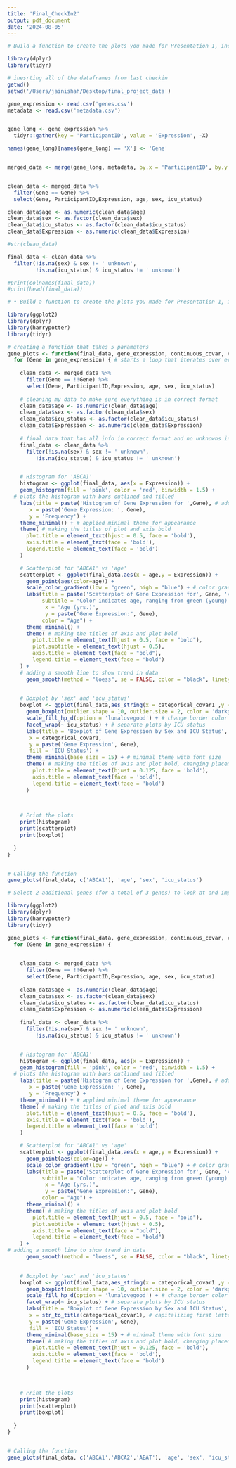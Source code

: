 ```yaml
---
title: 'Final_CheckIn2'
output: pdf_document
date: '2024-08-05'
---
```

```r
# Build a function to create the plots you made for Presentation 1, incorporating feedback you received from your first presentation on improving plot design. Your functions should take the following input: (1) the name of the data frame, (2) a list of 1 or more gene names, (3) 1 continuous covariate, and (4) two categorical covariates (10 pts)
```


```r
library(dplyr)
library(tidyr)

# inesrting all of the dataframes from last checkin 
getwd()
setwd('/Users/jainishah/Desktop/final_project_data')

gene_expression <- read.csv('genes.csv')
metadata <- read.csv('metadata.csv')


gene_long <- gene_expression %>%
  tidyr::gather(key = 'ParticipantID', value = 'Expression', -X)

names(gene_long)[names(gene_long) == 'X'] <- 'Gene'


merged_data <- merge(gene_long, metadata, by.x = 'ParticipantID', by.y = 'participant_id')


clean_data <- merged_data %>%
  filter(Gene == Gene) %>%
  select(Gene, ParticipantID,Expression, age, sex, icu_status)

clean_data$age <- as.numeric(clean_data$age)
clean_data$sex <- as.factor(clean_data$sex)
clean_data$icu_status <- as.factor(clean_data$icu_status)
clean_data$Expression <- as.numeric(clean_data$Expression)

#str(clean_data)

final_data <- clean_data %>%
  filter(!is.na(sex) & sex != ' unknown',
         !is.na(icu_status) & icu_status != ' unknown')

#print(colnames(final_data))
#print(head(final_data))
```


```r
# •	Build a function to create the plots you made for Presentation 1, incorporating feedback you received from your first presentation on improving plot design. Your functions should take the following input: (1) the name of the data frame, (2) a list of 1 or more gene names, (3) 1 continuous covariate, and (4) two categorical covariates (10 pts)

library(ggplot2)
library(dplyr)
library(harrypotter)
library(tidyr)

# creating a function that takes 5 parameters 
gene_plots <- function(final_data, gene_expression, continuous_covar, categorical_covar1, categorical_covar2) {
  for (Gene in gene_expression) { # starts a loop that iterates over every gene in the 'gene_expression' vector to generate the following plots 
    
    clean_data <- merged_data %>%
      filter(Gene == !!Gene) %>%
      select(Gene, ParticipantID,Expression, age, sex, icu_status)
    
    # cleaning my data to make sure everything is in correct format 
    clean_data$age <- as.numeric(clean_data$age)
    clean_data$sex <- as.factor(clean_data$sex)
    clean_data$icu_status <- as.factor(clean_data$icu_status)
    clean_data$Expression <- as.numeric(clean_data$Expression)
    
    # final data that has all info in correct format and no unknowns included
    final_data <- clean_data %>%
      filter(!is.na(sex) & sex != ' unknown',
         !is.na(icu_status) & icu_status != ' unknown')


    # Histogram for 'ABCA1'
    histogram <- ggplot(final_data, aes(x = Expression)) + 
    geom_histogram(fill = 'pink', color = 'red', binwidth = 1.5) +
  # plots the histogram with bars outlined and filled
    labs(title = paste('Histogram of Gene Expression for ',Gene), # adds title and axis labels
       x = paste('Gene Expression: ', Gene),
       y = 'Frequency') + 
    theme_minimal() + # applied minimal theme for appearance 
    theme( # making the titles of plot and axis bold
      plot.title = element_text(hjust = 0.5, face = 'bold'),
      axis.title = element_text(face = 'bold'),
      legend.title = element_text(face = 'bold')
    )

    # Scatterplot for 'ABCA1' vs 'age'
    scatterplot <- ggplot(final_data,aes(x = age,y = Expression)) + 
      geom_point(aes(color=age)) + 
      scale_color_gradient(low = "green", high = "blue") + # color gradient for age 
      labs(title = paste('Scatterplot of Gene Expression for', Gene, 'vs. Age (yrs.)'), # title for plot and axis 
           subtitle = "Color indicates age, ranging from green (young) to blue (old)",
            x = "Age (yrs.)",
            y = paste("Gene Expression:", Gene),
           color = "Age") + 
      theme_minimal() +
      theme( # making the titles of axis and plot bold 
        plot.title = element_text(hjust = 0.5, face = "bold"),
        plot.subtitle = element_text(hjust = 0.5), 
        axis.title = element_text(face = "bold"),
        legend.title = element_text(face = "bold")
    ) +
    # adding a smooth line to show trend in data 
      geom_smooth(method = "loess", se = FALSE, color = "black", linetype = "dashed")
    

    # Boxplot by 'sex' and 'icu_status'
    boxplot <- ggplot(final_data,aes_string(x = categorical_covar1 ,y = 'Expression', fill = categorical_covar2)) +
      geom_boxplot(outlier.shape = 10, outlier.size = 2, color = 'darkgray', lwd = 0.8, alpha = 0.7) +
      scale_fill_hp_d(option = 'lunalovegood') + # change border color and box details 
      facet_wrap(~ icu_status) + # separate plots by ICU status
      labs(title = 'Boxplot of Gene Expression by Sex and ICU Status', # assigned titles for axis and plot 
       x = categorical_covar1,
       y = paste('Gene Expression', Gene),
       fill = 'ICU Status') + 
      theme_minimal(base_size = 15) + # minimal theme with font size 
      theme( # making the titles of axis and plot bold, changing placement of titles 
        plot.title = element_text(hjust = 0.125, face = 'bold'),
        axis.title = element_text(face = 'bold'),
        legend.title = element_text(face = 'bold')
      )

    

    # Print the plots
    print(histogram)
    print(scatterplot)
    print(boxplot)
  
  }
}


# Calling the function
gene_plots(final_data, c('ABCA1'), 'age', 'sex', 'icu_status')


```


```r
# Select 2 additional genes (for a total of 3 genes) to look at and implement a loop to generate your figures using the function you created (10 pts)

library(ggplot2)
library(dplyr)
library(harrypotter)
library(tidyr)

gene_plots <- function(final_data, gene_expression, continuous_covar, categorical_covar1, categorical_covar2) {
  for (Gene in gene_expression) {

    
    clean_data <- merged_data %>%
      filter(Gene == !!Gene) %>%
      select(Gene, ParticipantID,Expression, age, sex, icu_status)
    
    clean_data$age <- as.numeric(clean_data$age)
    clean_data$sex <- as.factor(clean_data$sex)
    clean_data$icu_status <- as.factor(clean_data$icu_status)
    clean_data$Expression <- as.numeric(clean_data$Expression)
    
    final_data <- clean_data %>%
      filter(!is.na(sex) & sex != ' unknown',
         !is.na(icu_status) & icu_status != ' unknown')


    # Histogram for 'ABCA1'
    histogram <- ggplot(final_data, aes(x = Expression)) + 
    geom_histogram(fill = 'pink', color = 'red', binwidth = 1.5) +
  # plots the histogram with bars outlined and filled
    labs(title = paste('Histogram of Gene Expression for ',Gene), # adds title and axis labels
       x = paste('Gene Expression: ', Gene),
       y = 'Frequency') + 
    theme_minimal() + # applied minimal theme for appearance 
    theme( # making the titles of plot and axis bold
      plot.title = element_text(hjust = 0.5, face = 'bold'),
      axis.title = element_text(face = 'bold'),
      legend.title = element_text(face = 'bold')
    )

    # Scatterplot for 'ABCA1' vs 'age'
    scatterplot <- ggplot(final_data,aes(x = age,y = Expression)) + 
      geom_point(aes(color=age)) + 
      scale_color_gradient(low = "green", high = "blue") + # color gradient for age 
      labs(title = paste('Scatterplot of Gene Expression for', Gene, 'vs. Age (yrs.)'), # title for plot and axis 
           subtitle = "Color indicates age, ranging from green (young) to blue (old)",
            x = "Age (yrs.)",
            y = paste("Gene Expression:", Gene),
           color = "Age") + 
      theme_minimal() +
      theme( # making the titles of axis and plot bold 
        plot.title = element_text(hjust = 0.5, face = "bold"),
        plot.subtitle = element_text(hjust = 0.5), 
        axis.title = element_text(face = "bold"),
        legend.title = element_text(face = "bold")
    ) +
# adding a smooth line to show trend in data 
      geom_smooth(method = "loess", se = FALSE, color = "black", linetype = "dashed")
    

    # Boxplot by 'sex' and 'icu_status'
    boxplot <- ggplot(final_data,aes_string(x = categorical_covar1 ,y = 'Expression', fill = categorical_covar2)) +
      geom_boxplot(outlier.shape = 10, outlier.size = 2, color = 'darkgray', lwd = 0.8, alpha = 0.7) +
      scale_fill_hp_d(option = 'lunalovegood') + # change border color and box details 
      facet_wrap(~ icu_status) + # separate plots by ICU status
      labs(title = 'Boxplot of Gene Expression by Sex and ICU Status', # assigned titles for axis and plot 
       x = str_to_title(categorical_covar1), # capitalizing first letter of 'categorical_covar1'
       y = paste('Gene Expression', Gene),
       fill = 'ICU Status') + 
      theme_minimal(base_size = 15) + # minimal theme with font size 
      theme( # making the titles of axis and plot bold, changing placement of titles 
        plot.title = element_text(hjust = 0.125, face = 'bold'),
        axis.title = element_text(face = 'bold'),
        legend.title = element_text(face = 'bold')
      )

    

    # Print the plots
    print(histogram)
    print(scatterplot)
    print(boxplot)
  
  }
}


# Calling the function
gene_plots(final_data, c('ABCA1','ABCA2','ABAT'), 'age', 'sex', 'icu_status')

```




